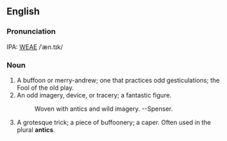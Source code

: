 ==English==
===Pronunciation===
IPA: [[WEAE]] /ˈæn.tɪk/

===Noun===
# A buffoon or merry-andrew; one that practices odd  gesticulations; the Fool of the old play.
# An odd imagery, device, or tracery; a fantastic figure.
#:    Woven with antics and wild imagery. --Spenser.
# A grotesque trick; a piece of buffoonery; a caper.  Often used in the plural '''antics'''.
<!-- material copied from Webster's Revised Unabridged Dictionary (1913) -->